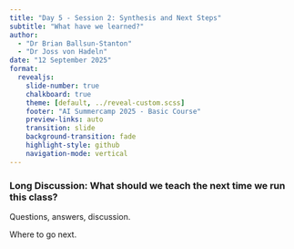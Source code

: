 ```yaml
---
title: "Day 5 - Session 2: Synthesis and Next Steps"
subtitle: "What have we learned?"
author: 
  - "Dr Brian Ballsun-Stanton"
  - "Dr Joss von Hadeln"
date: "12 September 2025"
format:
  revealjs:
    slide-number: true
    chalkboard: true
    theme: [default, ../reveal-custom.scss]
    footer: "AI Summercamp 2025 - Basic Course"
    preview-links: auto
    transition: slide
    background-transition: fade
    highlight-style: github
    navigation-mode: vertical
---
```



### Long Discussion: What should we teach the next time we run this class?




Questions, answers, discussion.

Where to go next.
